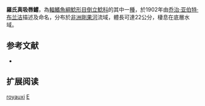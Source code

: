 {{Speciesbox
| name = 羅氏真吸唇鱨
| image = 
| image_width = 250px
| image_caption = 
| status = LC
| status_system = IUCN3.1
| genus = Euchilichthys
| species = royauxi
| authority = [[乔治·亚伯特·布兰洁|Boulenger]], 1902
| synonyms = *''Atopochilus royauxi''<br /><small>Boulenger, 1902 </small>
*''Euchilichthys royauxii''<br /><small>Boulenger, 1902 </small>
}}

'''羅氏真吸唇鱨'''，為[[輻鰭魚綱|輻鰭魚綱]][[鯰形目|鯰形目]][[倒立鯰科|倒立鯰科]]的其中一[[種|種]]，於1902年由[[乔治·亚伯特·布兰洁|乔治·亚伯特·布兰洁]]描述及命名，分布於[[非洲|非洲]][[剛果河|剛果河]]流域，體長可達22公分，棲息在底層水域。

==参考文献==
*{{FishBase_species|genus=Euchilichthys|species=royauxi|year=2011|month=12}}

== 扩展阅读 ==
{{refbegin}}
{{wikispecies-inline|Euchilichthys royauxi|羅氏真吸唇鱨}}
{{refend}}
{{Taxonbar|from=Q1104796}}

[[Category:真吸唇鱨屬|royauxi]]
[[Category:1902年描述的魚類|E]]